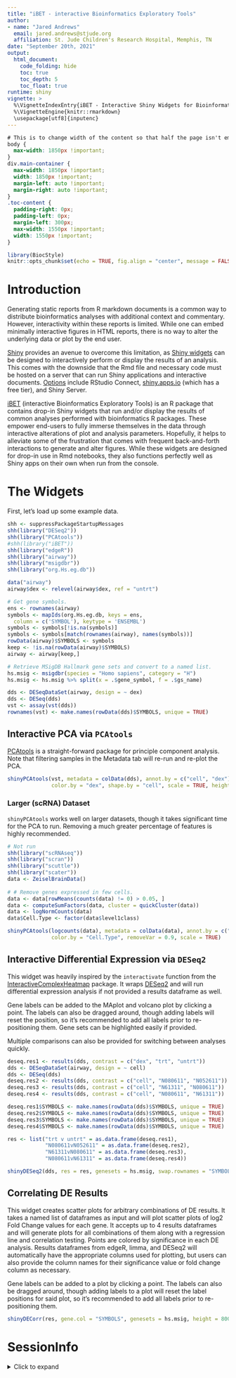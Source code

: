 ```yaml
---
title: "iBET - interactive Bioinformatics Exploratory Tools"
author: 
- name: "Jared Andrews"
  email: jared.andrews@stjude.org
  affiliation: St. Jude Children's Research Hospital, Memphis, TN
date: "September 20th, 2021"
output: 
  html_document:
    code_folding: hide
    toc: true
    toc_depth: 5
    toc_float: true	 
runtime: shiny
vignette: >
  %\VignetteIndexEntry{iBET - Interactive Shiny Widgets for Bioinformatics Packages}
  %\VignetteEngine{knitr::rmarkdown}
  \usepackage[utf8]{inputenc}
---
```


```css
# This is to change width of the content so that half the page isn't empty as it is by default.
body {
  max-width: 1850px !important;
}
div.main-container {
  max-width: 1850px !important;
  width: 1850px !important;
  margin-left: auto !important;
  margin-right: auto !important;
}
.toc-content {
  padding-right: 0px;
  padding-left: 0px;
  margin-left: 300px;
  max-width: 1550px !important;
  width: 1550px !important;
}
```

```r
library(BiocStyle)
knitr::opts_chunk$set(echo = TRUE, fig.align = "center", message = FALSE, warning = FALSE)
```

# Introduction

Generating static reports from R markdown documents is a common way to distribute bioinformatics analyses with additional context and commentary. However, interactivity within these reports is limited. While one can embed minimally interactive figures in HTML reports, there is no way to alter the underlying data or plot by the end user.

[Shiny](https://shiny.rstudio.com/) provides an avenue to overcome this limitation, as [Shiny widgets](https://bookdown.org/yihui/rmarkdown/shiny-widgets.html) can be designed to interactively perform or display the results of an analysis. This comes with the downside that the Rmd file and necessary code must be hosted on a server that can run Shiny applications and interactive documents. [Options](https://www.rstudio.com/products/shiny/shiny-server/) include RStudio Connect, [shiny.apps.io](shiny.apps.io) (which has a free tier), and Shiny Server.

[iBET](https://github.com/j-andrews7/iBET) (interactive Bioinformatics Exploratory Tools) is an R package that contains drop-in Shiny widgets that run and/or display the results of common analyses performed with bioinformatics R packages. These empower end-users to fully immerse themselves in the data through interactive alterations of plot and analysis parameters. Hopefully, it helps to alleviate some of the frustration that comes with frequent back-and-forth interactions to generate and alter figures. While these widgets are designed for drop-in use in Rmd notebooks, they also functions perfectly well as Shiny apps on their own when run from the console.

# The Widgets

First, let's load up some example data.

```r
shh <- suppressPackageStartupMessages
shh(library("DESeq2"))
shh(library("PCAtools"))
#shh(library("iBET"))
shh(library("edgeR"))
shh(library("airway"))
shh(library("msigdbr"))
shh(library("org.Hs.eg.db"))

data("airway")
airway$dex <- relevel(airway$dex, ref = "untrt")

# Get gene symbols.
ens <- rownames(airway)
symbols <- mapIds(org.Hs.eg.db, keys = ens,
  column = c('SYMBOL'), keytype = 'ENSEMBL')
symbols <- symbols[!is.na(symbols)]
symbols <- symbols[match(rownames(airway), names(symbols))]
rowData(airway)$SYMBOLS <- symbols
keep <- !is.na(rowData(airway)$SYMBOLS)
airway <- airway[keep,]

# Retrieve MSigDB Hallmark gene sets and convert to a named list.
hs.msig <- msigdbr(species = "Homo sapiens", category = "H")
hs.msig <- hs.msig %>% split(x = .$gene_symbol, f = .$gs_name)

dds <- DESeqDataSet(airway, design = ~ dex)
dds <- DESeq(dds)
vst <- assay(vst(dds))
rownames(vst) <- make.names(rowData(dds)$SYMBOLS, unique = TRUE)
```

## Interactive PCA via `PCAtools`

[PCAtools](https://bioconductor.org/packages/release/bioc/html/PCAtools.html) is a straight-forward package for principle component analysis. Note that filtering samples in the Metadata tab will re-run and re-plot the PCA.

```r
shinyPCAtools(vst, metadata = colData(dds), annot.by = c("cell", "dex"), 
              color.by = "dex", shape.by = "cell", scale = TRUE, height = 850)
```


### Larger (scRNA) Dataset

`shinyPCAtools` works well on larger datasets, though it takes significant time for the PCA to run. Removing a much greater percentage of features is highly recommended.

```r
# Not run
shh(library("scRNAseq"))
shh(library("scran"))
shh(library("scuttle"))
shh(library("scater"))
data <- ZeiselBrainData()
 
# # Remove genes expressed in few cells.
data <- data[rowMeans(counts(data) != 0) > 0.05, ]
data <- computeSumFactors(data, cluster = quickCluster(data))
data <- logNormCounts(data)
data$Cell.Type <- factor(data$level1class)

shinyPCAtools(logcounts(data), metadata = colData(data), annot.by = c("Cell.Type", "tissue", "age"), 
              color.by = "Cell.Type", removeVar = 0.9, scale = TRUE)
```

## Interactive Differential Expression via `DESeq2`

This widget was heavily inspired by the `interactivate` function from the [InteractiveComplexHeatmap](https://bioconductor.org/packages/release/bioc/html/InteractiveComplexHeatmap.html) package. It wraps [DESeq2](https://bioconductor.org/packages/release/bioc/html/DESeq2.html) and will run differential expression analysis if not provided a results dataframe as well. 

Gene labels can be added to the MAplot and volcano plot by clicking a point. The labels can also be dragged around, though adding labels will reset the position, so it's recommended to add all labels prior to re-positioning them. Gene sets can be highlighted easily if provided.

Multiple comparisons can also be provided for switching between analyses quickly.

```r
deseq.res1 <- results(dds, contrast = c("dex", "trt", "untrt"))
dds <- DESeqDataSet(airway, design = ~ cell)
dds <- DESeq(dds)
deseq.res2 <- results(dds, contrast = c("cell", "N080611", "N052611"))
deseq.res3 <- results(dds, contrast = c("cell", "N61311", "N080611"))
deseq.res4 <- results(dds, contrast = c("cell", "N080611", "N61311"))

deseq.res1$SYMBOLS <- make.names(rowData(dds)$SYMBOLS, unique = TRUE)
deseq.res2$SYMBOLS <- make.names(rowData(dds)$SYMBOLS, unique = TRUE)
deseq.res3$SYMBOLS <- make.names(rowData(dds)$SYMBOLS, unique = TRUE)
deseq.res4$SYMBOLS <- make.names(rowData(dds)$SYMBOLS, unique = TRUE)

res <- list("trt v untrt" = as.data.frame(deseq.res1), 
            "N080611vN052611" = as.data.frame(deseq.res2), 
            "N61311vN080611" = as.data.frame(deseq.res3), 
            "N080611vN61311" = as.data.frame(deseq.res4))

shinyDESeq2(dds, res = res, genesets = hs.msig, swap.rownames = "SYMBOLS", annot.by = c("cell", "dex"))
```

## Correlating DE Results

This widget creates scatter plots for arbitrary combinations of DE results. It takes a named list of dataframes as input and will plot scatter plots of log2 Fold Change values for each gene. It accepts up to 4 results dataframes and will generate plots for all combinations of them along with a regression line and correlation testing. Points are colored by significance in each DE analysis. Results dataframes from edgeR, limma, and DESeq2 will automatically have the appropriate columns used for plotting, but users can also provide the column names for their significance value or fold change column as necessary.

Gene labels can be added to a plot by clicking a point. The labels can also be dragged around, though adding labels to a plot will reset the label positions for said plot, so it's recommended to add all labels prior to re-positioning them.

```r
shinyDECorr(res, gene.col = "SYMBOLS", genesets = hs.msig, height = 800)
```


# SessionInfo

<details>

<summary>Click to expand</summary>

```r
sessionInfo()
```

</details>
